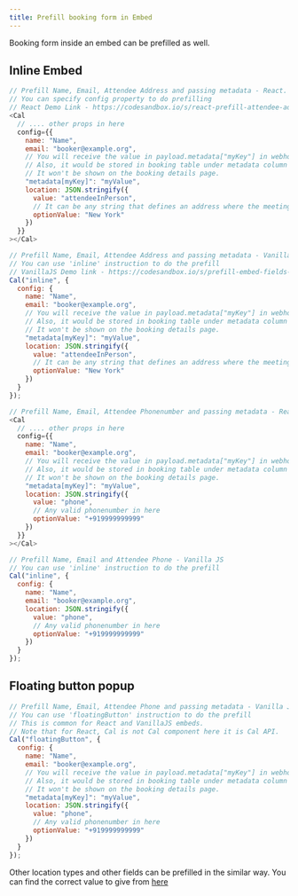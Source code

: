 ```yaml
---
title: Prefill booking form in Embed
---
```


Booking form inside an embed can be prefilled as well.

## Inline Embed

```js
// Prefill Name, Email, Attendee Address and passing metadata - React.
// You can specify config property to do prefilling
// React Demo Link - https://codesandbox.io/s/react-prefill-attendee-address-email-sqhf7r
<Cal
  // .... other props in here
  config={{
    name: "Name",
    email: "booker@example.org",
    // You will receive the value in payload.metadata["myKey"] in webhook.
    // Also, it would be stored in booking table under metadata column
    // It won't be shown on the booking details page.
    "metadata[myKey]": "myValue",
    location: JSON.stringify({
      value: "attendeeInPerson",
      // It can be any string that defines an address where the meeting would occur
      optionValue: "New York"
    })
  }}
></Cal>
```

```js
// Prefill Name, Email, Attendee Address and passing metadata - Vanilla JS
// You can use 'inline' instruction to do the prefill
// VanillaJS Demo link - https://codesandbox.io/s/prefill-embed-fields-vanilla-js-zft44w?file=/index.html
Cal("inline", {
  config: {
    name: "Name",
    email: "booker@example.org",
    // You will receive the value in payload.metadata["myKey"] in webhook.
    // Also, it would be stored in booking table under metadata column
    // It won't be shown on the booking details page.
    "metadata[myKey]": "myValue",
    location: JSON.stringify({
      value: "attendeeInPerson",
      // It can be any string that defines an address where the meeting would occur
      optionValue: "New York"
    })
  }
});
```

```js
// Prefill Name, Email, Attendee Phonenumber and passing metadata - React
<Cal
  // .... other props in here
  config={{
    name: "Name",
    email: "booker@example.org",
    // You will receive the value in payload.metadata["myKey"] in webhook.
    // Also, it would be stored in booking table under metadata column
    // It won't be shown on the booking details page.
    "metadata[myKey]": "myValue",
    location: JSON.stringify({
      value: "phone",
      // Any valid phonenumber in here
      optionValue: "+919999999999"
    })
  }}
></Cal>
```

```js
// Prefill Name, Email and Attendee Phone - Vanilla JS
// You can use 'inline' instruction to do the prefill
Cal("inline", {
  config: {
    name: "Name",
    email: "booker@example.org",
    location: JSON.stringify({
      value: "phone",
      // Any valid phonenumber in here
      optionValue: "+919999999999"
    })
  }
});
```


## Floating button popup
```js
// Prefill Name, Email, Attendee Phone and passing metadata - Vanilla JS
// You can use 'floatingButton' instruction to do the prefill
// This is common for React and VanillaJS embeds.
// Note that for React, Cal is not Cal component here it is Cal API.
Cal("floatingButton", {
  config: {
    name: "Name",
    email: "booker@example.org",
    // You will receive the value in payload.metadata["myKey"] in webhook.
    // Also, it would be stored in booking table under metadata column
    // It won't be shown on the booking details page.
    "metadata[myKey]": "myValue",
    location: JSON.stringify({
      value: "phone",
      // Any valid phonenumber in here
      optionValue: "+919999999999"
    })
  }
});
```

Other location types and other fields can be prefilled in the similar way. You can find the correct value to give from [here](https://cal.com/docs/core-features/bookings/prefill-fields#fields-with-multiple-values) 
